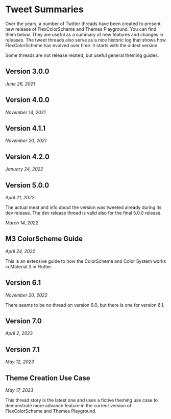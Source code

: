 # Tweet Summaries

Over the years, a number of Twitter threads have been created to present new release of FlexColorScheme and Themes Playground. You can find them below. They are useful as a summary of new features and changes in releases. The tweet threads also serve as a nice historic log that shows how FlexColorScheme has evolved over time. It starts with the oldest version.

Some threads are not release related, but useful general theming guides.

## Version 3.0.0 
_June 26, 2021_

<Tweet id="1408863960514895873" cards />

## Version 4.0.0
_November 14, 2021_

<Tweet id="1459984929631215618" cards />

## Version 4.1.1
_November 20, 2021_

<Tweet id="1461961956164874241" cards />

## Version 4.2.0
_January 24, 2022_

<Tweet id="1485684767249125378" cards />

## Version 5.0.0
_April 21, 2022_

<Tweet id="1517005624814493696" cards />

The actual meat and info about the version was tweeted already during its dev release. The dev release thread is valid also for the final 5.0.0 release.

_March 14, 2022_

<Tweet id="1503224831122321409" cards />

## M3 ColorScheme Guide
_April 24, 2022_

This is an extensive guide to how the ColorScheme and Color System works in Material 3 in Flutter.

<Tweet id="1518201560068677632" cards/>

## Version 6.1 
_November 20, 2022_

There seems to be no thread on version 6.0, but there is one for version 6.1.

<Tweet id="1594165376102944768" cards />

## Version 7.0 
_April 2, 2023_

<Tweet id="1642621032744775682" cards />


## Version 7.1 
_May 12, 2023_

<Tweet id="1656877908038766593" cards />


## Theme Creation Use Case 
_May 17, 2023_

This thread story is the latest one and uses a fictive theming use case to demonstrate more advance feature in the current version of FlexColorScheme and Themes Playground.

<Tweet id="1658657667622248449" cards />